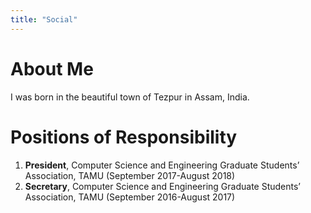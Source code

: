 ```yaml
---
title: "Social"
---
```


# About Me 

I was born in the beautiful town of Tezpur in Assam, India.\ 
 

# Positions of Responsibility

1.  **President**, Computer Science and Engineering Graduate Students' Association, TAMU (September 2017-August 2018)
2.  **Secretary**, Computer Science and Engineering Graduate Students' Association, TAMU (September 2016-August 2017)